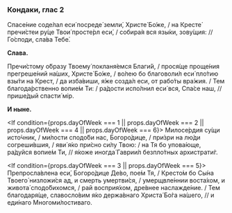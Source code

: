 ### Кондаки, глас 2

Спасе́ние соде́лал еси́ посреде́ земли́, Христе́ Бо́же, / на Кресте́ пречи́стеи ру́це Твои́ просте́рл еси́, / собира́я вся язы́ки, зову́щия: // Го́споди, сла́ва Тебе́.

**Слава.**

Пречи́стому о́бразу Твоему́ покланя́емся Благи́й, / прося́ще проще́ния прегреше́ний на́ших, Христе́ Бо́же, / во́лею бо благоволи́л еси́ пло́тию взы́ти на Крест, / да изба́виши, я́же созда́л еси, от рабо́ты вра́жия. / Тем благода́рственно вопие́м Ти: / ра́дости испо́лнил еси́ вся, Спа́се наш, // прише́дый спасти́ мiр.

**И ныне.**

<If condition={props.dayOfWeek === 1 || props.dayOfWeek === 2 || props.dayOfWeek === 4 || props.dayOfWeek === 6}>
    Милосе́рдия су́щи исто́чник, / ми́лости сподо́би нас, Богоро́дице, / при́зри на лю́ди согреши́вшия, / яви́ я́ко при́сно си́лу
    Твою: / на Тя бо упова́юще, ра́дуйся вопие́м Ти, // я́коже иногда́ Гаврии́л безпло́тных архистрати́г.
</If>

<If condition={props.dayOfWeek === 3 || props.dayOfWeek === 5}>
    Препросла́влена еси́, Богоро́дице Де́во, пое́м Тя, / Кресто́м бо Сы́на Твоего́ низложи́ся ад, и смерть умертви́ся, /
    умерщвле́ннии воста́хом, и живота́ сподо́бихомся, / рай восприя́хом, дре́внее наслажде́ние. / Тем благодаря́ще, славосло́вим
    я́ко держа́внаго Христа́ Бо́га на́шего, // и еди́наго Многоми́лостиваго.
</If>
